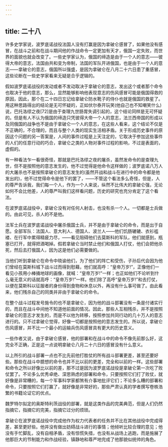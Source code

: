 ```yaml
---
---
---
```

title: 二十八
---




许多史学家说，波罗底诺战役法国人没有打赢是因为拿破仑感冒了，如果他没有感冒，在战斗之前和在战斗期间他的作战命令一定更加有天才，俄国一定失败，而世界的面貌也就会改变了。一些史学家认为，俄国的缔造是由于一个人的意志——彼得大帝的意志，法国由共和变为帝制，法国的军队开进俄国，也是由于一个人的意志——拿破仑的意志，俄国所以强盛，是因为拿破仑在八月二十六日患了重感冒，这些论断在一些史学家看来无疑是合乎逻辑的。

假如波罗底诺战役的发动或者不发动取决于拿破仑的意志，发出这个或者那个命令也取决于他的意志，那么，显然能够影响他表现意志的伤风感冒可能是俄国得救的原因，因此，那个在二十四日忘记给拿破仑防水靴子的侍仆也就是俄国的救星了。用这种思路得出的结论是无可怀疑的，正如伏尔泰开玩笑(他自己也不知嘲笑什么)说，巴托洛缪之夜[72]是由于查理九世肠胃失调引起的，这个结论同样是无可怀疑的。但是有人不认为俄国的缔造只凭彼得大帝一个人的意志，法兰西帝国的形成以及同俄国的战争也不是由于拿破仑一个人的意志，在这些人看来，这个结论不仅是不正确的，不合理的，而且与整个人类的现实生活相矛盾。关于形成历史事件的原因这个问题的另一答案是，人间的事件过程是上天注定的，它取决于参加这些事件的人们的任意行动的巧合，拿破仑之类的人物对事件过程的影响，不过是表面的，虚假的。

有一种看法乍一看很奇怪，那就是巴托洛缪之夜的屠杀，虽然发命令的是查理九世，但不是按照他的意志发生的，他不过觉得是他命令这样做的；波罗底诺八万人的大屠杀也不是按照拿破仑的意志发生的(虽然开战和战斗在进行中的命令都是他发出的)，他不过觉得命令是他下的罢了，——不管这个看法多么奇怪，但是，人的尊严告诉我，我们每一个人，作为一个人来说，纵然不比伟大的拿破仑强，无论如何不会比他差，人的尊严叫我们这样看问题，历史的研究也充分肯定了这个看法。

在波罗底诺战役中，拿破仑没有对任何人射击，也没有杀一个人。一切都是士兵做的。由此可见，杀人的不是他。

法军士兵在波罗底诺战役中屠杀俄国士兵，并不是由于拿破仑的命令，而是出于自愿。全部军队：法国人、意大利人、德国人、波兰人——他们饥肠辘辘、衣衫褴褛、在行军中累得精疲力尽，——看见阻碍他们去莫斯科的军队，他们就感到，瓶塞已打开，就得把酒喝掉。假若拿破仑当时禁止他们和俄国人打仗，他们会把他杀死，然后去打俄国人，因为这是他们必需要做的。

当他们听到拿破仑在命令中晓谕他们，为了他们的阵亡和受伤，子孙后代会因为他们曾经在莫斯科城下战斗过而得到慰藉，他们就高呼：“皇帝万岁!”，正像他们一看见小孩用小棒捅地球的画像，就喊：“皇帝万岁!”一样；也正如他们不论听到什么毫无意义的话就高呼：“皇帝万岁!”一样。他们除了高呼“皇帝万岁!”和去打仗，以便在莫斯科以征服者的身份得到食物和休息以外，再没有什么事可做了。由此看来，他们残杀自己的同类并非由于拿破仑的命令。

在整个战斗过程发号施令的也不是拿破仑，因为他的战斗部署没有一条是付诸实行的，而且在战斗中间他不知道他前面的情况。因此，那些人互相残杀，并不是按照拿破仑的意志才发生的，而是不以他为转移，按照参加共同行动的几十万人的意志进行的。只不过拿破仑觉得，好像一切都是按照他的意志发生的。所以说，拿破仑伤风感冒，并不比一个最小的运输兵伤风感冒具有更大的历史意义。

一些作者又说，由于拿破仑感冒，他的部署和在战斗中的命令不像先前那么好，这完全不正确，正是这一点说明拿破仑八月二十六日的感冒没有什么意义。

以上所引的战斗部署一点也不比先前他打胜仗的所有战斗部署更差，甚至还要好些。那些在战斗中臆想的命令也并不比以前的更差，完全和以前的一样。这些部署和命令之所以好像比以前的差，那不过是因为波罗底诺战役是拿破仑第一次吃了败仗罢了。不论多么优秀卓绝、深思熟虑的部署和命令，只要按照它们打了败仗，就好像是非常糟的，每一个军事科学家都煞有介事地批评它们；不论多么糟的部署和命令，只要按照它们打赢了，就好像是非常好的，那些严肃认真的学者撰写卷帙浩繁的书籍论证它的优点。

魏罗特尔拟定的奥斯特利茨战役的部署，就是这类作品的完美典范，但是人们仍然指摘它，指摘它的完美，指摘它过分的烦琐。

拿破仑在波罗底诺战役中完成他作为权力代表者的任务并不比在其他战役中完成得差，甚至更好些。他并没有做出妨碍战斗进行的事情；他倾听比较合理的意见；他没有手忙脚乱，没有自相矛盾，没有惊慌失措，也没有从战场上逃跑，而是施展了他那巨大的节制能力和作战经验，镇静地和尊严地完成了他那貌似统帅的角色。